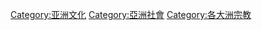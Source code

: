 {{Commonscat|Religion in Asia}}

[[Category:亚洲文化|Category:亚洲文化]]
[[Category:亞洲社會|Category:亞洲社會]]
[[Category:各大洲宗教|Category:各大洲宗教]]
